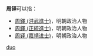 '''周铎'''可以指：
* [[周鐸_(洪武進士)|周鐸 (洪武進士)]]，明朝政治人物
* [[周鐸_(正統進士)|周鐸 (正統進士)]]，明朝政治人物
* [[周铎_(嘉靖进士)|周铎 (嘉靖进士)]]，明朝政治人物

{{disambig}}

[[Category:二字周姓人名消歧义|duo]]